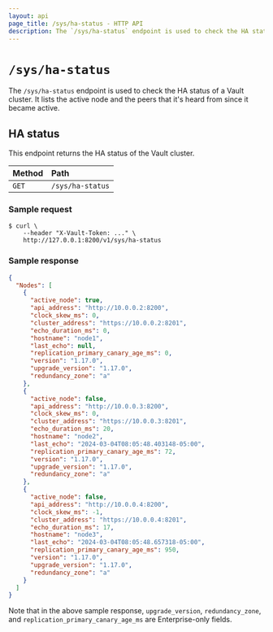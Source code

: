 ```yaml
---
layout: api
page_title: /sys/ha-status - HTTP API
description: The `/sys/ha-status` endpoint is used to check the HA status of a Vault cluster.
---
```


# `/sys/ha-status`

The `/sys/ha-status` endpoint is used to check the HA status of a Vault cluster.
It lists the active node and the peers that it's heard from since it became active.

## HA status

This endpoint returns the HA status of the Vault cluster.

| Method | Path               |
| :----- | :----------------- |
| `GET`  | `/sys/ha-status` |

### Sample request

```shell-session
$ curl \
    --header "X-Vault-Token: ..." \
    http://127.0.0.1:8200/v1/sys/ha-status
```

### Sample response

```json
{
  "Nodes": [
    {
      "active_node": true,
      "api_address": "http://10.0.0.2:8200",
      "clock_skew_ms": 0,
      "cluster_address": "https://10.0.0.2:8201",
      "echo_duration_ms": 0,
      "hostname": "node1",
      "last_echo": null,
      "replication_primary_canary_age_ms": 0,
      "version": "1.17.0",
      "upgrade_version": "1.17.0",
      "redundancy_zone": "a"
    },
    {
      "active_node": false,
      "api_address": "http://10.0.0.3:8200",
      "clock_skew_ms": 0,
      "cluster_address": "https://10.0.0.3:8201",
      "echo_duration_ms": 20,
      "hostname": "node2",
      "last_echo": "2024-03-04T08:05:48.403148-05:00",
      "replication_primary_canary_age_ms": 72,
      "version": "1.17.0",
      "upgrade_version": "1.17.0",
      "redundancy_zone": "a"
    },
    {
      "active_node": false,
      "api_address": "http://10.0.0.4:8200",
      "clock_skew_ms": -1,
      "cluster_address": "https://10.0.0.4:8201",
      "echo_duration_ms": 17,
      "hostname": "node3",
      "last_echo": "2024-03-04T08:05:48.657318-05:00",
      "replication_primary_canary_age_ms": 950,
      "version": "1.17.0",
      "upgrade_version": "1.17.0",
      "redundancy_zone": "a"
    }
  ]
}
```
Note that in the above sample response, `upgrade_version`, `redundancy_zone`, and `replication_primary_canary_age_ms` are Enterprise-only fields.
